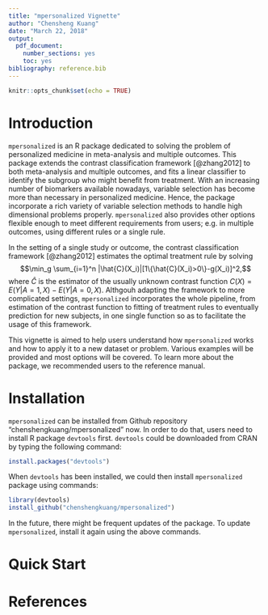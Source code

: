 ```yaml
---
title: "mpersonalized Vignette"
author: "Chensheng Kuang"
date: "March 22, 2018"
output:
  pdf_document:
    number_sections: yes
    toc: yes
bibliography: reference.bib
---
```


```r
knitr::opts_chunk$set(echo = TRUE)
```

# Introduction

`mpersonalized` is an R package dedicated to solving the problem of personalized medicine in meta-analysis and multiple outcomes. This package extends the contrast classification framework [@zhang2012] to both meta-analysis and multiple outcomes, and fits a linear classifier to identify the subgroup who might benefit from treatment. With an increasing number of biomarkers available nowadays, variable selection has become more than necessary in personalized medicine. Hence, the package incorporate a rich variety of variable selection methods to handle high dimensional problems properly. `mpersonalized` also provides other options flexible enough to meet different requirements from users; e.g. in multiple outcomes, using different rules or a single rule.

In the setting of a single study or outcome, the contrast classification framework [@zhang2012] estimates the optimal treatment rule by solving
$$\min_g \sum_{i=1}^n |\hat{C}(X_i)|[1\{\hat{C}(X_i)>0\}-g(X_i)]^2,$$
where $\hat{C}$ is the estimator of the usually unknown contrast function $C(X) = E(Y|A=1, X) - E(Y|A=0, X)$. Althgouh adapting the framework to more complicated settings, `mpersonalized` incorporates the whole pipeline, from estimation of the contrast function to fitting of treatment rules to eventually prediction for new subjects, in one single function so as to facilitate the usage of this framework.

This vignette is aimed to help users understand how `mpersonalized` works and how to apply it to a new dataset or problem. Various examples will be provided and most options will be covered. To learn more about the package, we recommended users to the reference manual.

# Installation

`mpersonalized` can be installed from Github repository "chenshengkuang/mpersonalized" now. In order to do that, users need to install R package `devtools` first. `devtools` could be downloaded from CRAN by typing the following command:
```R
install.packages("devtools")
```

When `devtools` has been installed, we could then install `mpersonalized` package using commands:
```R
library(devtools)
install_github("chenshengkuang/mpersonalized")
```

In the future, there might be frequent updates of the package. To update `mpersonalized`, install it again using the above commands.

# Quick Start

# References

